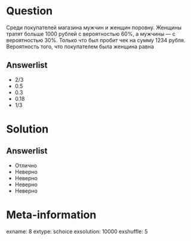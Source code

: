 Question
========
  Среди покупателей магазина мужчин и женщин поровну. Женщины тратят больше 1000 рублей с вероятностью 60\%, а мужчины — с вероятностью 30\%. Только что был пробит чек на сумму 1234 рубля. Вероятность того, что покупателем была женщина равна
  

Answerlist
----------
*  $2/3$
*  $0.5$
*  $0.3$
*  $0.18$
*  $1/3$

Solution
========

Answerlist
----------
*  Отлично
*  Неверно
*  Неверно
*  Неверно
*  Неверно

Meta-information
================
exname: 8
extype: schoice
exsolution: 10000
exshuffle: 5
